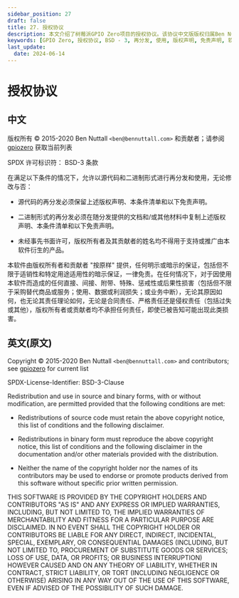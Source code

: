 ```yaml
---
sidebar_position: 27
draft: false
title: 27. 授权协议
description: 本文介绍了树莓派GPIO Zero项目的授权协议。该协议中文版版权归属Ben Nuttall和贡献者，SPDX许可标识符为BSD - 3。协议规定在满足一定条件时可对软件进行源代码和二进制形式的再分发与使用，同时明确了版权声明、免责声明等相关要求，以及版权所有者和贡献者不承担软件使用造成损害的赔偿责任，英文原文与中文翻译版共享相同授权方式。
keywords: [GPIO Zero, 授权协议, BSD - 3, 再分发, 使用, 版权声明, 免责声明, 软件损害赔偿责任]
last_update: 
  date: 2024-06-14
---
```


# 授权协议

## 中文

版权所有 © 2015-2020 Ben Nuttall `<ben@bennuttall.com>` 和贡献者；请参阅 [gpiozero](https://gpiozero.readthedocs.io/en/latest/index.html) 获取当前列表

SPDX 许可标识符： BSD-3 条款

在满足以下条件的情况下，允许以源代码和二进制形式进行再分发和使用，无论修改与否：

- 源代码的再分发必须保留上述版权声明、本条件清单和以下免责声明。

- 二进制形式的再分发必须在随分发提供的文档和/或其他材料中复制上述版权声明、本条件清单和以下免责声明。

- 未经事先书面许可，版权所有者及其贡献者的姓名均不得用于支持或推广由本软件衍生的产品。

本软件由版权所有者和贡献者 "按原样" 提供，任何明示或暗示的保证，包括但不限于适销性和特定用途适用性的暗示保证，一律免责。在任何情况下，对于因使用本软件而造成的任何直接、间接、附带、特殊、惩戒性或后果性损害（包括但不限于采购替代商品或服务；使用、数据或利润损失；或业务中断），无论其原因如何，也无论其责任理论如何，无论是合同责任、严格责任还是侵权责任（包括过失或其他），版权所有者或贡献者均不承担任何责任，即使已被告知可能出现此类损害。

## 英文(原文)

Copyright © 2015-2020 Ben Nuttall `<ben@bennuttall.com>` and contributors; see [gpiozero](https://gpiozero.readthedocs.io/en/latest/index.html) for current list

SPDX-License-Identifier: BSD-3-Clause

Redistribution and use in source and binary forms, with or without modification, are permitted provided that the following conditions are met:

- Redistributions of source code must retain the above copyright notice, this list of conditions and the following disclaimer.

- Redistributions in binary form must reproduce the above copyright notice, this list of conditions and the following disclaimer in the documentation and/or other materials provided with the distribution.

- Neither the name of the copyright holder nor the names of its contributors may be used to endorse or promote products derived from this software without specific prior written permission.

THIS SOFTWARE IS PROVIDED BY THE COPYRIGHT HOLDERS AND CONTRIBUTORS "AS IS" AND ANY EXPRESS OR IMPLIED WARRANTIES, INCLUDING, BUT NOT LIMITED TO, THE IMPLIED WARRANTIES OF MERCHANTABILITY AND FITNESS FOR A PARTICULAR PURPOSE ARE DISCLAIMED. IN NO EVENT SHALL THE COPYRIGHT HOLDER OR CONTRIBUTORS BE LIABLE FOR ANY DIRECT, INDIRECT, INCIDENTAL, SPECIAL, EXEMPLARY, OR CONSEQUENTIAL DAMAGES (INCLUDING, BUT NOT LIMITED TO, PROCUREMENT OF SUBSTITUTE GOODS OR SERVICES; LOSS OF USE, DATA, OR PROFITS; OR BUSINESS INTERRUPTION) HOWEVER CAUSED AND ON ANY THEORY OF LIABILITY, WHETHER IN CONTRACT, STRICT LIABILITY, OR TORT (INCLUDING NEGLIGENCE OR OTHERWISE) ARISING IN ANY WAY OUT OF THE USE OF THIS SOFTWARE, EVEN IF ADVISED OF THE POSSIBILITY OF SUCH DAMAGE.

<Normal />